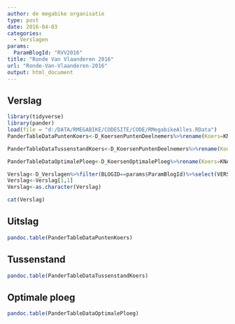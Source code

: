 ```yaml
---
author: de megabike organisatie
type: post
date: 2016-04-03
categories:
  - Verslagen
params:
  ParamBlogId: "RVV2016"
title: "Ronde Van Vlaanderen 2016"
url: "Ronde-Van-Vlaanderen-2016"
output: html_document
---
```

## Verslag

```r
library(tidyverse)
library(pander)
load(file = "d:/DATA/RMEGABIKE/CODESITE/CODE/RMegabikeAlles.RData")
PanderTableDataPuntenKoers<-D_KoersenPuntenDeelnemers%>%rename(Koers=KNAAM,Score=PUNTEN,Plaats=PLAATS,Restbudget=RESTBUDGET,Naam=NAAM,Jaar=JAAR)%>%filter(BLOGID==params$ParamBlogId)%>% select(Naam,Plaats,Score,Restbudget)%>%arrange((Plaats))

PanderTableDataTussenstandKoers<-D_KoersenPuntenDeelnemers%>%rename(Koers=KNAAM,Tussenstand=TUSSENSTAND,Plaats=TUSSENPLAATS,Restbudget=RESTBUDGET,Naam=NAAM,Jaar=JAAR)%>%filter(BLOGID==params$ParamBlogId)%>% select(Naam,Plaats,Tussenstand,Restbudget)%>%arrange((Plaats))

PanderTableDataOptimalePloeg<-D_KoersenOptimalePloeg%>%rename(Koers=KNAAM,Score=SCORE,Kost=RPUNTEN,Naam=RNAAM,Jaar=JAAR)%>%filter(BLOGID==params$ParamBlogId)%>% select(Naam,Score,Kost)%>%arrange(desc(Score))

Verslag<-D_Verslagen%>%filter(BLOGID==params$ParamBlogId)%>%select(VERSLAG)
Verslag<-Verslag[1,1]
Verslag<-as.character(Verslag)
```


```r
cat(Verslag)
```

## Uitslag

```r
pandoc.table(PanderTableDataPuntenKoers)
```

## Tussenstand

```r
pandoc.table(PanderTableDataTussenstandKoers)
```


## Optimale ploeg

```r
pandoc.table(PanderTableDataOptimalePloeg)
```



